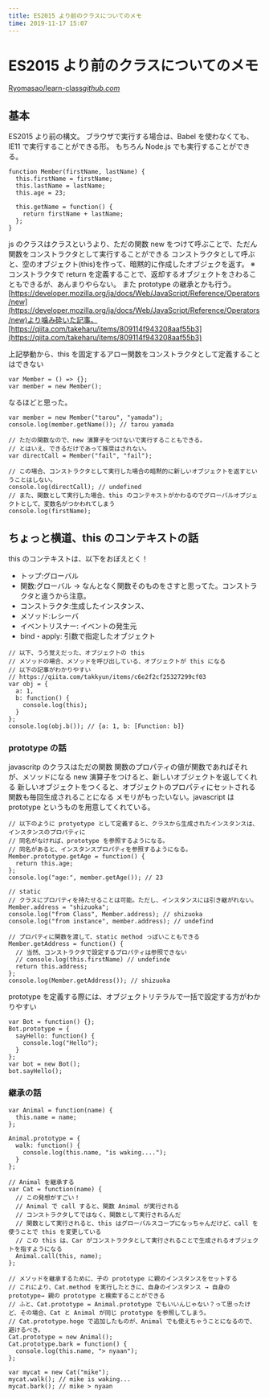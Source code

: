 ```yaml
---
title: ES2015 より前のクラスについてのメモ
time: 2019-11-17 15:07
---
```


# ES2015 より前のクラスについてのメモ

[Ryomasao/learn-class](https://github.com/Ryomasao/learn-class)<cite class="hatena-citation"><a href="https://github.com/Ryomasao/learn-class">github.com</a></cite>

## 基本

ES2015 より前の構文。 ブラウザで実行する場合は、Babel を使わなくても、IE11 で実行することができる形。 もちろん Node.js でも実行することができる。

```
function Member(firstName, lastName) {
  this.firstName = firstName;
  this.lastName = lastName;
  this.age = 23;

  this.getName = function() {
    return firstName + lastName;
  };
}
```

js のクラスはクラスというより、ただの関数 new をつけて呼ぶことで、ただん関数をコンストラクタとして実行することができる コンストラクタとして呼ぶと、空のオブジェクト(this)を作って、暗黙的に作成したオブジェクを返す。 ※コンストラクタで return を定義することで、返却するオブジェクトをさわることもできるが、あんまりやらない。 また prototype の継承とかも行う。[https://developer.mozilla.org/ja/docs/Web/JavaScript/Reference/Operators/new](https://developer.mozilla.org/ja/docs/Web/JavaScript/Reference/Operators/new)より噛み砕いた記事。[https://qiita.com/takeharu/items/809114f943208aaf55b3](https://qiita.com/takeharu/items/809114f943208aaf55b3)

上記挙動から、this を固定するアロー関数をコンストラクタとして定義することはできない

```
var Member = () => {};
var member = new Member();
```

なるほどと思った。

```
var member = new Member("tarou", "yamada");
console.log(member.getName()); // tarou yamada

// ただの関数なので、new 演算子をつけないで実行することもできる。
// とはいえ、できるだけであって推奨はされない。
var directCall = Member("fail", "fail");

// この場合、コンストラクタとして実行した場合の暗黙的に新しいオブジェクトを返すということはしない。
console.log(directCall); // undefined
// また、関数として実行した場合、this のコンテキストがかわるのでグローバルオブジェクトとして、変数名がつかわれてしまう
console.log(firstName);
```

## ちょっと横道、this のコンテキストの話

this のコンテキストは、以下をおぼえとく！

- トップ:グローバル
- 関数:グローバル → なんとなく関数そのものをさすと思ってた。コンストラクタと違うから注意。
- コンストラクタ:生成したインスタンス、
- メソッド:レシーバ
- イベントリスナー: イベントの発生元
- bind・apply: 引数で指定したオブジェクト

```
// 以下、うろ覚えだった、オブジェクトの this
// メソッドの場合、メソッドを呼び出している、オブジェクトが this になる
// 以下の記事がわかりやすい
// https://qiita.com/takkyun/items/c6e2f2cf25327299cf03
var obj = {
  a: 1,
  b: function() {
    console.log(this);
  }
};
console.log(obj.b()); // {a: 1, b: [Function: b]}
```

### prototype の話

javascritp のクラスはただの関数 関数のプロパティの値が関数であればそれが、メソッドになる new 演算子をつけると、新しいオブジェクトを返してくれる 新しいオブジェクトをつくると、オブジェクトのプロパティにセットされる関数も毎回生成されることになる メモリがもったいない。javascript は prototype というものを用意してくれている。

```
// 以下のように protyotype として定義すると、クラスから生成されたインスタンスは、インスタンスのプロパティに
// 同名がなければ、prototype を参照するようになる。
// 同名があると、インスタンスプロパティを参照するようになる。
Member.prototype.getAge = function() {
  return this.age;
};
console.log("age:", member.getAge()); // 23

// static
// クラスにプロパティを持たせることは可能。ただし、インスタンスには引き継がれない。
Member.address = "shizuoka";
console.log("from Class", Member.address); // shizuoka
console.log("from instance", member.address); // undefind

// プロパティに関数を渡して、static method っぽいこともできる
Member.getAddress = function() {
  // 当然、コンストラクタで設定するプロパティは参照できない
  // console.log(this.firstName) // undefinde
  return this.address;
};
console.log(Member.getAddress()); // shizuoka
```

prototype を定義する際には、オブジェクトリテラルで一括で設定する方がわかりやすい

```
var Bot = function() {};
Bot.prototype = {
  sayHello: function() {
    console.log("Hello");
  }
};
var bot = new Bot();
bot.sayHello();
```

### 継承の話

```
var Animal = function(name) {
  this.name = name;
};

Animal.prototype = {
  walk: function() {
    console.log(this.name, "is waking....");
  }
};

// Animal を継承する
var Cat = function(name) {
  // この発想がすごい！
  // Animal で call すると、関数 Animal が実行される
  // コンストラクタしてではなく、関数として実行されるんだ
  // 関数として実行されると、this はグローバルスコープになっちゃんだけど、call を使うことで this を変更している
  // この this は、Car がコンストラクタとして実行されることで生成されるオブジェクトを指すようになる
  Animal.call(this, name);
};

// メソッドを継承するために、子の prototype に親のインスタンスをセットする
// これにより、Cat.method を実行したときに、自身のインスタンス → 自身の prototype→ 親の prototype と検索することができる
// ふと、Cat.prototype = Animal.prototype でもいいんじゃない？って思ったけど、その場合、Cat と Animal が同じ prototype を参照してしまう。
// Cat.prototype.hoge で追加したものが、Animal でも使えちゃうことになるので、避けるべき。
Cat.prototype = new Animal();
Cat.prototype.bark = function() {
  console.log(this.name, "> nyaan");
};

var mycat = new Cat("mike");
mycat.walk(); // mike is waking...
mycat.bark(); // mike > nyaan
```
